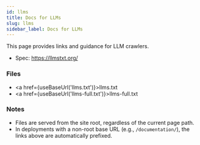 ```yaml
---
id: llms
title: Docs for LLMs
slug: llms
sidebar_label: Docs for LLMs
---
```



This page provides links and guidance for LLM crawlers.

- Spec: https://llmstxt.org/

### Files

- <a href={useBaseUrl('llms.txt')}>llms.txt</a>
- <a href={useBaseUrl('llms-full.txt')}>llms-full.txt</a>

### Notes

- Files are served from the site root, regardless of the current page path.
- In deployments with a non-root base URL (e.g., `/documentation/`), the links above are automatically prefixed.

